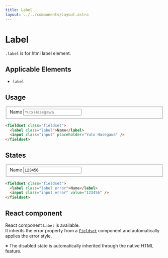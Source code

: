 ```yaml
---
title: Label
layout: ../../components/Layout.astro
---
```



# Label

`.label` is for html label element.

## Applicable Elements

- `label`

## Usage

<SamplePane>
<fieldset class="fieldset">
  <label class="label">Name</label>
  <input class="input" placeholder="Yuto Hasegawa" />
</fieldset>
</SamplePane>

```html
<fieldset class="fieldset">
  <label class="label">Name</label>
  <input class="input" placeholder="Yuto Hasegawa" />
</fieldset>
```

## States

<SamplePane>
<fieldset class="fieldset">
  <label class="label error">Name</label>
  <input class="input error" value="123456" />
</fieldset>
</SamplePane>

```html
<fieldset class="fieldset">
  <label class="label error">Name</label>
  <input class="input error" value="123456" />
</fieldset>
```

## React component

React component `Label` is available.  
It inherits the error property from a [`Fieldset`](/components/fieldset) component and automatically applies the error style.  
  
※ The disabled state is automatically inherited through the native HTML feature.